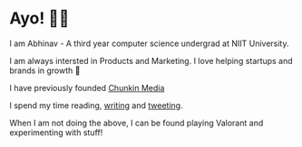 # Ayo! 👋🏻
I am Abhinav - A third year computer science undergrad at NIIT University.

I am always intersted in Products and Marketing. I love helping startups and brands in growth 🚀

I have previously founded [Chunkin Media](https://chunkinmedia.com) 

I spend my time reading, [writing](https://www.mananagarwal.in/blog) and [tweeting](https://twitter.com/abhnvx).

When I am not doing the above, I can be found playing Valorant and experimenting with stuff!
